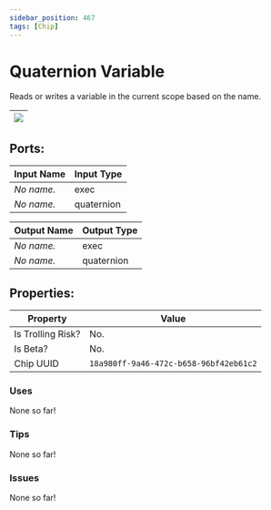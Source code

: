 ```yaml
---
sidebar_position: 467
tags: [Chip]
---
```


# Quaternion Variable


Reads or writes a variable in the current scope based on the name.

| ![](https://images-ext-2.discordapp.net/external/MPmIaQzlEPmgGWlgi-WxBBXt0Bjv_zWPkg1y1f_sy3s/https/www.recroomcircuits.com/image/circuit/absolute-value?width=206&height=108) |
|-----|

## Ports:

| Input Name | Input Type |
|-----------|-----------|
| *No name.* | exec |
| *No name.* | quaternion |

| Output Name | Output Type |
|-----------|-----------|
| *No name.* | exec |
| *No name.* | quaternion |

## Properties:

| Property  | Value |
|-------------------|-----------|
| Is Trolling Risk? | No. |
| Is Beta? | No. |
| Chip UUID | `18a980ff-9a46-472c-b658-96bf42eb61c2` |

### Uses

None so far!

### Tips

None so far!

### Issues

None so far!